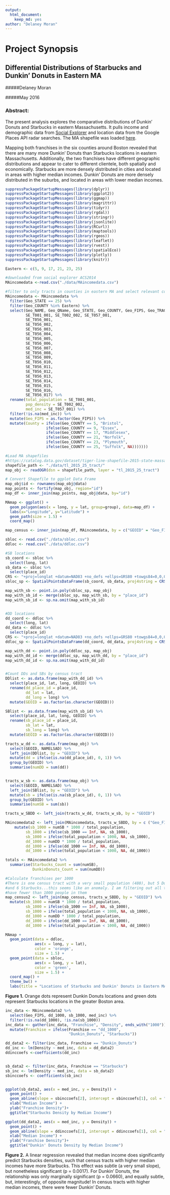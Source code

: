 ```yaml
---
output: 
  html_document: 
    keep_md: yes
author: "Delaney Moran"
---
```

# Project Synopsis

## Differential Distributions of Starbucks and Dunkin' Donuts in Eastern MA

#####Delaney Moran 

#####May 2016

### Abstract: 

  The present analysis explores the comparative distributions of Dunkin’ Donuts and Starbucks in eastern Massachusetts. It pulls income and demographic data from [Social Explorer](http://old.socialexplorer.com/pub/reportdata/HtmlResults.aspx?reportid=R11178485) and location data from the Google Places API radar searches. The MA shapefile was loaded [here](https://catalog.data.gov/dataset/tiger-line-shapefile-2015-state-massachusetts-current-census-tract-state-based-shapefile).

  Mapping both franchises in the six counties around Boston revealed that there are many more Dunkin’ Donuts than Starbucks locations in eastern Massachusetts. Additionally, the two franchises have different geographic distributions and appear to cater to different clientele, both spatially and economically. Starbucks are more densely distributed in cities and located in areas with higher median incomes. Dunkin' Donuts are more densely distributed in the suburbs, and located in areas with lower median incomes.



```r
suppressPackageStartupMessages(library(dplyr))
suppressPackageStartupMessages(library(ggplot2))
suppressPackageStartupMessages(library(ggmap))
suppressPackageStartupMessages(library(magrittr))
suppressPackageStartupMessages(library(tidyr))
suppressPackageStartupMessages(library(rgdal))
suppressPackageStartupMessages(library(stringr))
suppressPackageStartupMessages(library(jsonlite))
suppressPackageStartupMessages(library(RCurl))
suppressPackageStartupMessages(library(maptools))
suppressPackageStartupMessages(library(rgeos))
suppressPackageStartupMessages(library(leaflet))
suppressPackageStartupMessages(library(rvest))
suppressPackageStartupMessages(library(spatialEco))
suppressPackageStartupMessages(library(plotly))
suppressPackageStartupMessages(library(knitr))

Eastern <- c(5, 9, 17, 21, 23, 25)

#downloaded from social explorer ACS2014
MAincomedata <-read.csv("./data/MAincomedata.csv")

#filter to only tracts in counties in eastern MA and select relevant columns
MAincomedata <- MAincomedata %>%
  filter(Geo_STATE == 25) %>%
  filter(Geo_COUNTY %in% Eastern) %>%
  select(Geo_NAME, Geo_QName, Geo_STATE, Geo_COUNTY, Geo_FIPS, Geo_TRACT,
         SE_T001_001, SE_T002_002, SE_T057_001,
         SE_T056_001,
         SE_T056_002,
         SE_T056_003,
         SE_T056_004,
         SE_T056_005,
         SE_T056_006,
         SE_T056_007,
         SE_T056_008,
         SE_T056_009,
         SE_T056_010,
         SE_T056_011,
         SE_T056_012,
         SE_T056_013,
         SE_T056_014,
         SE_T056_015,
         SE_T056_016,
         SE_T056_017) %>%
  rename(total_population = SE_T001_001,
         pop_density = SE_T002_002,
         med_inc = SE_T057_001) %>%
  filter(!is.na(med_inc)) %>%
  mutate(Geo_FIPS = as.factor(Geo_FIPS)) %>%
  mutate(County = ifelse(Geo_COUNTY == 5, "Bristol",
                  ifelse(Geo_COUNTY == 9, "Essex",
                  ifelse(Geo_COUNTY == 17, "Middlesex",
                  ifelse(Geo_COUNTY == 21, "Norfolk",
                  ifelse(Geo_COUNTY == 23, "Plymouth",
                  ifelse(Geo_COUNTY == 25, "Suffolk", NA)))))))

#Load MA shapefiles
#https://catalog.data.gov/dataset/tiger-line-shapefile-2015-state-massachusetts-current-census-tract-state-based-shapefile
shapefile_path <- "./data/tl_2015_25_tract/"
map_obj <- readOGR(dsn = shapefile_path, layer = "tl_2015_25_tract")

# Convert Shapefile to ggplot Data Frame
map_obj$id <- rownames(map_obj@data)
map_points <- fortify(map_obj, region="id")
map_df <- inner_join(map_points, map_obj@data, by="id")

MAmap <- ggplot() +
  geom_polygon(aes(x = long, y = lat, group=group), data=map_df) +
  labs(x="Longitude", y="Latitude") +
  geom_path(size = 1.5) +
  coord_map()

map_census <- inner_join(map_df, MAincomedata, by = c("GEOID" = "Geo_FIPS"))

sbloc <- read.csv("./data/sbloc.csv")
ddloc <- read.csv("./data/ddloc.csv")

#SB locations
sb_coord <- sbloc %>%
  select(long, lat)
sb_data <- sbloc %>%
  select(place_id)
CRS <- "+proj=longlat +datum=NAD83 +no_defs +ellps=GRS80 +towgs84=0,0,0 "
sbloc_sp <- SpatialPointsDataFrame(sb_coord, sb_data, proj4string = CRS(CRS))

map_with_sb <- point.in.poly(sbloc_sp, map_obj)
map_with_sb_id <- merge(sbloc_sp, map_with_sb, by = "place_id")
map_with_sb_id <- sp.na.omit(map_with_sb_id)


#DD locations
dd_coord <- ddloc %>%
  select(long, lat)
dd_data <- ddloc %>%
  select(place_id)
CRS <- "+proj=longlat +datum=NAD83 +no_defs +ellps=GRS80 +towgs84=0,0,0 "
ddloc_sp <- SpatialPointsDataFrame(dd_coord, dd_data, proj4string = CRS(CRS))

map_with_dd <- point.in.poly(ddloc_sp, map_obj)
map_with_dd_id <- merge(ddloc_sp, map_with_dd, by = "place_id")
map_with_dd_id <- sp.na.omit(map_with_dd_id)


#Count DDs and SBs by census tract
DDlist <- as.data.frame(map_with_dd_id) %>%
  select(place_id, lat, long, GEOID) %>%
  rename(dd_place_id = place_id,
         dd_lat = lat,
         dd_long = long) %>%
  mutate(GEOID = as.factor(as.character(GEOID)))

SBlist <- as.data.frame(map_with_sb_id) %>%
  select(place_id, lat, long, GEOID) %>%
  rename(sb_place_id = place_id,
         sb_lat = lat,
         sb_long = long) %>%
  mutate(GEOID = as.factor(as.character(GEOID)))

tracts_w_dd <- as.data.frame(map_obj) %>%
  select(GEOID, NAMELSAD) %>%
  left_join(DDlist, by = "GEOID") %>%
  mutate(dd = ifelse(is.na(dd_place_id), 0, 1)) %>%
  group_by(GEOID) %>%
  summarise(numDD = sum(dd))


tracts_w_sb <- as.data.frame(map_obj) %>%
  select(GEOID, NAMELSAD) %>%
  left_join(SBlist, by = "GEOID") %>%
  mutate(sb = ifelse(is.na(sb_place_id), 0, 1)) %>%
  group_by(GEOID) %>%
  summarise(numSB = sum(sb))

tracts_w_SBDD <- left_join(tracts_w_dd, tracts_w_sb, by = "GEOID")

MAincomedata2 <- left_join(MAincomedata, tracts_w_SBDD, by = c ("Geo_FIPS" = "GEOID")) %>% 
    mutate(sb_1000 = numSB * 1000 / total_population,
         sb_1000 = ifelse(sb_1000 == Inf, NA, sb_1000),
         sb_1000 = ifelse(total_population < 1000, NA, sb_1000),
         dd_1000 = numDD * 1000 / total_population,
         dd_1000 = ifelse(dd_1000 == Inf, NA, dd_1000),
         dd_1000 = ifelse(total_population < 1000, NA, dd_1000))

totals <- MAincomedata2 %>%
  summarise(Starbucks_Count = sum(numSB),
            DunkinDonuts_Count = sum(numDD))

#Calculate franchises per 1000
#There is one census tract with a very small population (480), but 5 Dunkin' Donuts
#and 6 Starbucks...this seems like an anomaly. I am filtering out all tracts that
#have fewer than 1000 people in them
map_census2 <- left_join(map_census, tracts_w_SBDD, by = "GEOID") %>%
  mutate(sb_1000 = numSB * 1000 / total_population,
         sb_1000 = ifelse(sb_1000 == Inf, NA, sb_1000),
         sb_1000 = ifelse(total_population < 1000, NA, sb_1000),
         dd_1000 = numDD * 1000 / total_population,
         dd_1000 = ifelse(dd_1000 == Inf, NA, dd_1000),
         dd_1000 = ifelse(total_population < 1000, NA, dd_1000))

MAmap +
  geom_point(data = ddloc,
             aes(x = long, y = lat),
             color = 'orange',
             size = 1.5) +
  geom_point(data = sbloc,
             aes(x = long, y = lat),
             color = 'green',
             size = 1.5) +
  coord_map() +
  theme_bw() +
  labs(title = "Locations of Starbucks and Dunkin' Donuts in Eastern MA")

```

__Figure 1.__ Orange dots represent Dunkin Donuts locations and green dots represent Starbucks locations in the greater Boston area.


```r
inc_data <- MAincomedata2 %>% 
  select(Geo_FIPS, dd_1000, sb_1000, med_inc) %>% 
  filter(!is.na(dd_1000), !is.na(sb_1000))
inc_data <- gather(inc_data, "Franchise", "Density", ends_with("1000")) %>% 
  mutate(Franchise = ifelse(Franchise == "dd_1000", 
                            "Dunkin_Donuts", "Starbucks"))

dd_data2 <- filter(inc_data, Franchise == "Dunkin_Donuts") 
dd_inc <- lm(Density ~ med_inc, data = dd_data2)
ddinccoefs <-coefficients(dd_inc)


sb_data2 <- filter(inc_data, Franchise == "Starbucks")
sb_inc <- lm(Density ~ med_inc, data = sb_data2)
sbinccoefs <- coefficients(sb_inc)



```


```r

ggplot(sb_data2, aes(x = med_inc, y = Density)) +
  geom_point() +
  geom_abline(slope = sbinccoefs[2], intercept = sbinccoefs[1], col = "darkgreen", size = 1.5) +
  xlab("Median Income") +
  ylab("Franchise Density")+
  ggtitle("Starbucks Density by Median Income")

ggplot(dd_data2, aes(x = med_inc, y = Density)) +
  geom_point() +
  geom_abline(slope = ddinccoefs[2], intercept = ddinccoefs[1], col = "darkorange", size =1.5) +
  xlab("Median Income") +
  ylab("Franchise Density")+
  ggtitle("Dunkin' Donuts Density by Median Income")


```


__Figure 2.__ A linear regression revealed that median income does significantly predict Starbucks densities, such that census tracts with higher median incomes have more Starbucks. This effect was subtle (a very small slope), but nonetheless significant (p = 0.0017). For Dunkin' Donuts, the relationship was only marginally significant (p = 0.0660), and equally subtle, but, interestingly, of opposite magnitude! In census tracts with higher median incomes, there were fewer Dunkin' Donuts.
